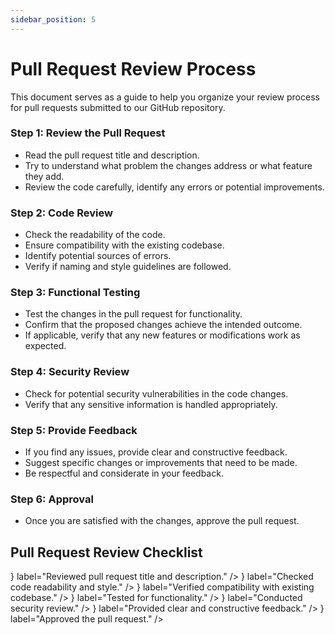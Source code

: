 ```yaml
---
sidebar_position: 5
---
```



# Pull Request Review Process

This document serves as a guide to help you organize your review process for pull requests submitted to our GitHub repository.

### Step 1: Review the Pull Request
- Read the pull request title and description.
- Try to understand what problem the changes address or what feature they add.
- Review the code carefully, identify any errors or potential improvements.

### Step 2: Code Review
- Check the readability of the code.
- Ensure compatibility with the existing codebase.
- Identify potential sources of errors.
- Verify if naming and style guidelines are followed.

### Step 3: Functional Testing
- Test the changes in the pull request for functionality.
- Confirm that the proposed changes achieve the intended outcome.
- If applicable, verify that any new features or modifications work as expected.

### Step 4: Security Review
- Check for potential security vulnerabilities in the code changes.
- Verify that any sensitive information is handled appropriately.

### Step 5: Provide Feedback
- If you find any issues, provide clear and constructive feedback.
- Suggest specific changes or improvements that need to be made.
- Be respectful and considerate in your feedback.

### Step 6: Approval
- Once you are satisfied with the changes, approve the pull request.

## Pull Request Review Checklist
<FormGroup style={{marginLeft:10}}>
    <FormControlLabel control={<Checkbox defaultChecked/>} label="Reviewed pull request title and description." />
    <FormControlLabel control={<Checkbox  />} label="Checked code readability and style." />
    <FormControlLabel control={<Checkbox  />} label="Verified compatibility with existing codebase." />
    <FormControlLabel control={<Checkbox  />} label="Tested for functionality." />
    <FormControlLabel control={<Checkbox  />} label="Conducted security review." />
    <FormControlLabel control={<Checkbox  />} label="Provided clear and constructive feedback." />
    <FormControlLabel control={<Checkbox  />} label="Approved the pull request." />
</FormGroup>